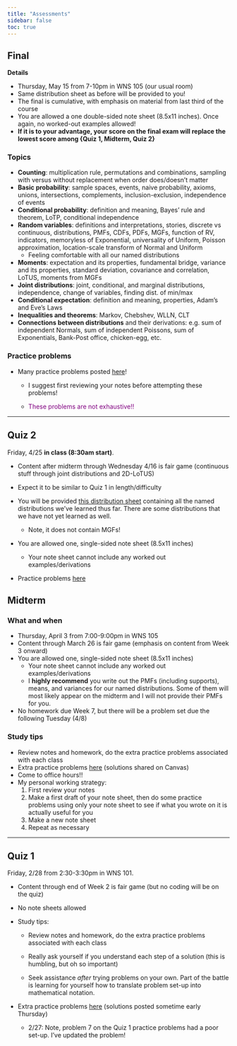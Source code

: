 ```yaml
---
title: "Assessments"
sidebar: false
toc: true
---
```


## Final

**Details**

-   Thursday, May 15 from 7-10pm in WNS 105 (our usual room)
-   Same distribution sheet as before will be provided to you!
-   The final is cumulative, with emphasis on material from last third of the course
-   You are allowed a one double-sided note sheet (8.5x11 inches). Once again, no worked-out examples allowed!
-   **If it is to your advantage, your score on the final exam will replace the lowest score among {Quiz 1, Midterm, Quiz 2}**

### Topics

-   **Counting**: multiplication rule, permutations and combinations, sampling with versus without replacement when order does/doesn't matter
-   **Basic probability**: sample spaces, events, naive probability, axioms, unions, intersections, complements, inclusion-exclusion, independence of events
-   **Conditional probability**: definition and meaning, Bayes' rule and theorem, LoTP, conditional independence
-   **Random variables**: definitions and interpretations, stories, discrete vs continuous, distributions, PMFs, CDFs, PDFs, MGFs, function of RV, indicators, memoryless of Exponential, universality of Uniform, Poisson approximation, location-scale transform of Normal and Uniform
    -   Feeling comfortable with all our named distributions
-   **Moments**: expectation and its properties, fundamental bridge, variance and its properties, standard deviation, covariance and correlation, LoTUS, moments from MGFs
-   **Joint distributions**: joint, conditional, and marginal distributions, independence, change of variables, finding dist. of min/max
-   **Conditional expectation**: definition and meaning, properties, Adam's and Eve's Laws
-   **Inequalities and theorems**: Markov, Chebshev, WLLN, CLT
-   **Connections between distributions** and their derivations: e.g. sum of independent Normals, sum of independent Poissons, sum of Exponentials, Bank-Post office, chicken-egg, etc.

### Practice problems

-   Many practice problems posted [here](final_practice_problems.pdf)!
    -   I suggest first reviewing your notes before attempting these problems!

    -   ::: {style="color: purple"}
        These problems are not exhaustive!!
        :::

------------------------------------------------------------------------

## Quiz 2

Friday, 4/25 **in class (8:30am start)**.

-   Content after midterm through Wednesday 4/16 is fair game (continuous stuff through joint distributions and 2D-LoTUS)

-   Expect it to be similar to Quiz 1 in length/difficulty

-   You will be provided [this distribution sheet](distributions_310.pdf) containing all the named distributions we've learned thus far. There are some distributions that we have not yet learned as well.

    -   Note, it does not contain MGFs!

-   You are allowed one, single-sided note sheet (8.5x11 inches)

    -   Your note sheet cannot include any worked out examples/derivations

-   Practice problems [here](quiz2_practice_probs.pdf)

## **Midterm**

### What and when

-   Thursday, April 3 from 7:00-9:00pm in WNS 105
-   Content through March 26 is fair game (emphasis on content from Week 3 onward)
-   You are allowed one, single-sided note sheet (8.5x11 inches)
    -   Your note sheet cannot include any worked out examples/derivations
    -   I **highly recommend** you write out the PMFs (including supports), means, and variances for our named distributions. Some of them will most likely appear on the midterm and I will not provide their PMFs for you.
-   No homework due Week 7, but there will be a problem set due the following Tuesday (4/8)

### Study tips

-   Review notes and homework, do the extra practice problems associated with each class
-   Extra practice problems [here](midterm_practice_probs.pdf) (solutions shared on Canvas)
-   Come to office hours!!
-   My personal working strategy:
    1.  First review your notes
    2.  Make a first draft of your note sheet, then do some practice problems using only your note sheet to see if what you wrote on it is actually useful for you
    3.  Make a new note sheet
    4.  Repeat as necessary

------------------------------------------------------------------------

## **Quiz 1**

Friday, 2/28 from 2:30-3:30pm in WNS 101.

-   Content through end of Week 2 is fair game (but no coding will be on the quiz)

-   No note sheets allowed

-   Study tips:

    -   Review notes and homework, do the extra practice problems associated with each class

    -   Really ask yourself if you understand each step of a solution (this is humbling, but oh so important)

    -   Seek assistance *after* trying problems on your own. Part of the battle is learning for yourself how to translate problem set-up into mathematical notation.

-   Extra practice problems [here](quiz1_practice_probs.pdf) (solutions posted sometime early Thursday)

    -   2/27: Note, problem 7 on the Quiz 1 practice problems had a poor set-up. I've updated the problem!
